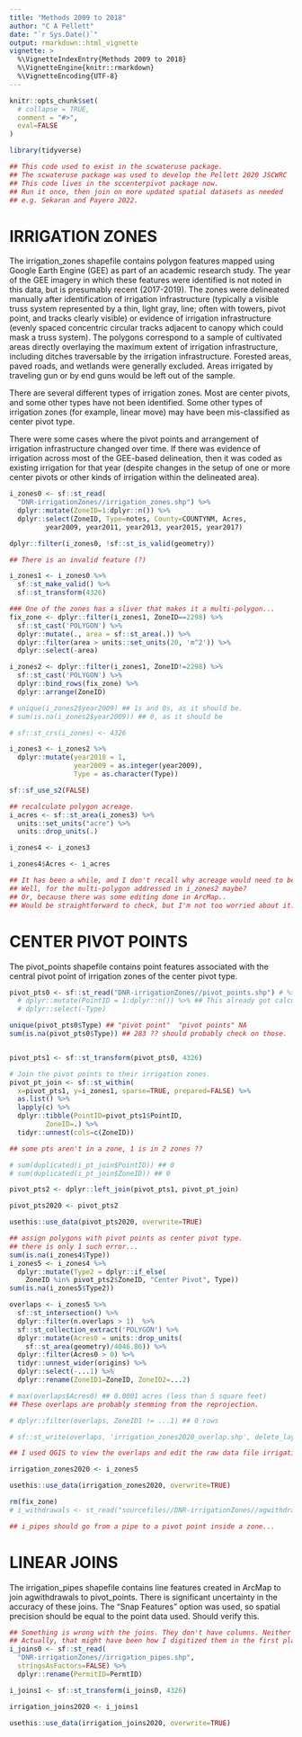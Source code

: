 ```yaml
---
title: "Methods 2009 to 2018"
author: "C A Pellett"
date: "`r Sys.Date()`"
output: rmarkdown::html_vignette
vignette: >
  %\VignetteIndexEntry{Methods 2009 to 2018}
  %\VignetteEngine{knitr::rmarkdown}
  %\VignetteEncoding{UTF-8}
---
```


```r
knitr::opts_chunk$set(
  # collapse = TRUE,
  comment = "#>",
  eval=FALSE
)

library(tidyverse)

## This code used to exist in the scwateruse package.
## The scwateruse package was used to develop the Pellett 2020 JSCWRC  article.
## This code lives in the sccenterpivot package now.
## Run it once, then join on more updated spatial datasets as needed
## e.g. Sekaran and Payero 2022.
```


# IRRIGATION ZONES
The irrigation_zones shapefile contains polygon features mapped using Google Earth Engine (GEE) as part of an academic research study. The year of the GEE imagery in which these features were identified is not noted in this data, but is presumably recent (2017-2019). The zones were delineated manually after identification of irrigation infrastructure (typically a visible truss system represented by a thin, light gray, line; often with towers, pivot point, and tracks clearly visible) or evidence of irrigation infrastructure (evenly spaced concentric circular tracks adjacent to canopy which could mask a truss system). The polygons correspond to a sample of cultivated areas directly overlaying the maximum extent of irrigation infrastructure, including ditches traversable by the irrigation infrastructure. Forested areas, paved roads, and wetlands were generally excluded.  Areas irrigated by traveling gun or by end guns would be left out of the sample.

There are several different types of irrigation zones. Most are center pivots, and some other types have not been identified. Some other types of irrigation zones (for example, linear move) may have been mis-classified as center pivot type. 

There were some cases where the pivot points and arrangement of irrigation infrastructure changed over time. If there was evidence of irrigation across most of the GEE-based delineation, then it was coded as existing irrigation for that year (despite changes in the setup of one or more center pivots or other kinds of irrigation within the delineated area).


```r
i_zones0 <- sf::st_read(
  "DNR-irrigationZones//irrigation_zones.shp") %>%
  dplyr::mutate(ZoneID=1:dplyr::n()) %>%
  dplyr::select(ZoneID, Type=notes, County=COUNTYNM, Acres,
         year2009, year2011, year2013, year2015, year2017)

```

```r
dplyr::filter(i_zones0, !sf::st_is_valid(geometry))

## There is an invalid feature (?)
```

```r
i_zones1 <- i_zones0 %>%
  sf::st_make_valid() %>%
  sf::st_transform(4326)

```

```r
### One of the zones has a sliver that makes it a multi-polygon...
fix_zone <- dplyr::filter(i_zones1, ZoneID==2298) %>% 
  sf::st_cast('POLYGON') %>% 
  dplyr::mutate(., area = sf::st_area(.)) %>%
  dplyr::filter(area > units::set_units(20, 'm^2')) %>%
  dplyr::select(-area)

i_zones2 <- dplyr::filter(i_zones1, ZoneID!=2298) %>%
  sf::st_cast('POLYGON') %>%
  dplyr::bind_rows(fix_zone) %>%
  dplyr::arrange(ZoneID)
```


```r
# unique(i_zones2$year2009) ## 1s and 0s, as it should be.
# sum(is.na(i_zones2$year2009)) ## 0, as it should be

# sf::st_crs(i_zones) <- 4326

i_zones3 <- i_zones2 %>%
  dplyr::mutate(year2018 = 1,
                year2009 = as.integer(year2009),
                Type = as.character(Type))

```


```r
sf::sf_use_s2(FALSE)

## recalculate polygon acreage.
i_acres <- sf::st_area(i_zones3) %>%
  units::set_units("acre") %>%
  units::drop_units(.)

i_zones4 <- i_zones3

i_zones4$Acres <- i_acres

## It has been a while, and I don't recall why acreage would need to be recalculated...
## Well, for the multi-polygon addressed in i_zones2 maybe?
## Or, because there was some editing done in ArcMap..
## Would be straightforward to check, but I'm not too worried about it.
```



# CENTER PIVOT POINTS
The pivot_points shapefile contains point features associated with the central pivot point of irrigation zones of the center pivot type. 

```r
pivot_pts0 <- sf::st_read("DNR-irrigationZones//pivot_points.shp") # %>%
  # dplyr::mutate(PointID = 1:dplyr::n()) %>% ## This already got calculated.
  # dplyr::select(-Type)

unique(pivot_pts0$Type) ## "pivot point"  "pivot points" NA 
sum(is.na(pivot_pts0$Type)) ## 283 ?? should probably check on those.


pivot_pts1 <- sf::st_transform(pivot_pts0, 4326)

# Join the pivot points to their irrigation zones.
pivot_pt_join <- sf::st_within(
  x=pivot_pts1, y=i_zones1, sparse=TRUE, prepared=FALSE) %>%
  as.list() %>% 
  lapply(c) %>%
  dplyr::tibble(PointID=pivot_pts1$PointID,
         ZoneID=.) %>%
  tidyr::unnest(cols=c(ZoneID))

## some pts aren't in a zone, 1 is in 2 zones ??

# sum(duplicated(i_pt_join$PointID)) ## 0
# sum(duplicated(i_pt_join$ZoneID)) ## 0

pivot_pts2 <- dplyr::left_join(pivot_pts1, pivot_pt_join)
```

```r
pivot_pts2020 <- pivot_pts2

usethis::use_data(pivot_pts2020, overwrite=TRUE)
```

```r
## assign polygons with pivot points as center pivot type.
## there is only 1 such error...
sum(is.na(i_zones4$Type))
i_zones5 <- i_zones4 %>%
  dplyr::mutate(Type2 = dplyr::if_else(
    ZoneID %in% pivot_pts2$ZoneID, "Center Pivot", Type))
sum(is.na(i_zones5$Type2))

```


```r
overlaps <- i_zones5 %>%
  sf::st_intersection() %>%
  dplyr::filter(n.overlaps > 1)  %>%
  sf::st_collection_extract('POLYGON') %>%
  dplyr::mutate(Acres0 = units::drop_units(
    sf::st_area(geometry)/4046.86)) %>% 
  dplyr::filter(Acres0 > 0) %>%
  tidyr::unnest_wider(origins) %>%
  dplyr::select(-...1) %>%
  dplyr::rename(ZoneID1=ZoneID, ZoneID2=...2)

# max(overlaps$Acres0) ## 0.0001 acres (less than 5 square feet)
## These overlaps are probably stemming from the reprojection.

# dplyr::filter(overlaps, ZoneID1 != ...1) ## 0 rows
```


```r
# sf::st_write(overlaps, 'irrigation_zones2020_overlap.shp', delete_layer=T)

## I used QGIS to view the overlaps and edit the raw data file irrigation_zones.shp
```



```r
irrigation_zones2020 <- i_zones5

usethis::use_data(irrigation_zones2020, overwrite=TRUE)

rm(fix_zone)
# i_withdrawals <- st_read("sourcefiles//DNR-irrigationZones//agwithdrawals.shp")

## i_pipes should go from a pipe to a pivot point inside a zone...

```


# LINEAR JOINS
The irrigation_pipes shapefile contains line features created in ArcMap to join agwithdrawals to pivot_points. There is significant uncertainty in the accuracy of these joins. The "Snap Features" option was used, so spatial precision should be equal to the point data used. Should verify this.
```r
## Something is wrong with the joins. They don't have columns. Neither do the pivot points.
## Actually, that might have been how I digitized them in the first place.
i_joins0 <- sf::st_read(
  "DNR-irrigationZones//irrigation_pipes.shp",
  stringsAsFactors=FALSE) %>%
  dplyr::rename(PermitID=PermtID)

i_joins1 <- sf::st_transform(i_joins0, 4326)
```


```r
irrigation_joins2020 <- i_joins1

usethis::use_data(irrigation_joins2020, overwrite=TRUE)
```

